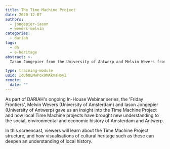```yaml
---
title: The Time Machine Project
date: 2020-12-07
authors:
  - jongepier-iason
  - wevers-melvin
categories:
  - dariah
tags:
  - dh
  - e-heritage
abstract: >-
  Iason Jongepier from the University of Antwerp and Melvin Wevers from the University of Amsterdam explore the Time Machine Project and how local Time Machine instances can help us expand our understanding of the social, environmental and economic history of the city.

type: training-module
uuid: Io0b8LMwPox9MAkXsHoyZ
remote:
  date: ""
---
```


As part of DARIAH's ongoing In-House Webinar series, the 'Friday Frontiers', Melvin Wevers (University of Amsterdam) and Iason Jongepier (University of Antwerp) gave us an insight into the Time Machine Project and how local Time Machine projects have brought new understanding to the social, environmental and economic history of Amsterdam and Antwerp.

In this screencast, viewers will learn about the Time Machine Project structure, and how visualisations of cultural heritage such as these can deepen an understanding of local history.

<VideoCard
  title="Click to view"
  subtitle="The Time Machine Project"
  id="pM33gxkUYyA"
  image="/assets/images/cms/posts/time-machine-project/friday-frontiers.png"
  startTime="206"
/>
